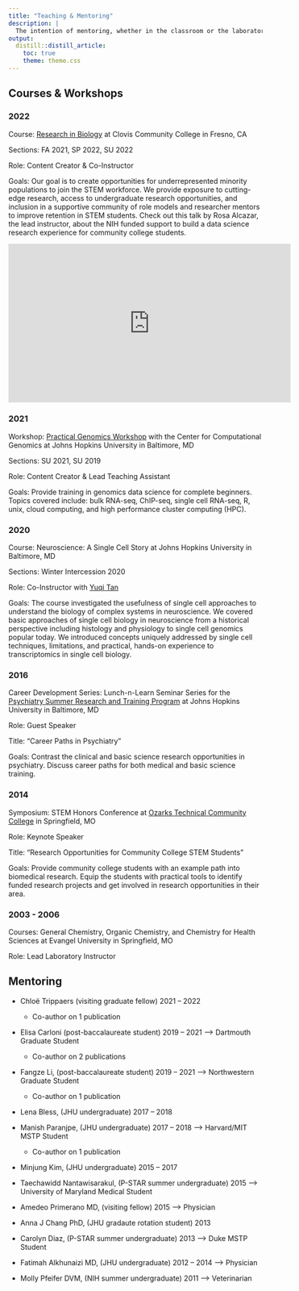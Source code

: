 ```yaml
---
title: "Teaching & Mentoring"
description: |
  The intention of mentoring, whether in the classroom or the laboratory, is to comprehensively equip students with tools and resources to cultivate the skills required for their personalized futures.
output:
  distill::distill_article:
    toc: true
    theme: theme.css
---
```

## Courses & Workshops

### 2022

Course: [Research in Biology](https://www.cloviscollege.edu/landing/biol-12-genomics-data-science.html) at Clovis Community College in Fresno, CA

Sections: FA 2021, SP 2022, SU 2022

Role: Content Creator & Co-Instructor

Goals: Our goal is to create opportunities for underrepresented minority populations to join the STEM workforce. We provide exposure to cutting-edge research, access to undergraduate research opportunities, and inclusion in a supportive community of role models and researcher mentors to improve retention in STEM students. Check out this talk by Rosa Alcazar, the lead instructor, about the NIH funded support to build a data science research experience for community college students.

<iframe width="560" height="315" src="https://www.youtube.com/embed/PYBL_pEseIw?start=818" title="YouTube video player" frameborder="0" allow="accelerometer; autoplay; clipboard-write; encrypted-media; gyroscope; picture-in-picture" allowfullscreen></iframe>

### 2021

Workshop: [Practical Genomics Workshop](http://genomics.jhu.edu/workshop.html) with the Center for Computational Genomics at Johns Hopkins University in Baltimore, MD

Sections: SU 2021, SU 2019

Role: Content Creator & Lead Teaching Assistant

Goals: Provide training in genomics data science for complete beginners. Topics covered include: bulk RNA-seq, ChIP-seq, single cell RNA-seq, R, unix, cloud computing, and high performance cluster computing (HPC).

### 2020

Course: Neuroscience: A Single Cell Story at Johns Hopkins University in Baltimore, MD

Sections: Winter Intercession 2020

Role: Co-Instructor with [Yuqi Tan](https://yuqiyuqitan.github.io)

Goals: The course investigated the usefulness of single cell approaches to understand the biology of complex systems in neuroscience. We covered basic approaches of single cell biology in neuroscience from a historical perspective including histology and physiology to single cell genomics popular today. We introduced concepts uniquely addressed by single cell techniques, limitations, and practical, hands-on experience to transcriptomics in single cell biology.

### 2016

Career Development Series: Lunch-n-Learn Seminar Series for the [Psychiatry Summer Research and Training Program](https://www.hopkinsmedicine.org/psychiatry/specialty_areas/schizophrenia/research/conte_center/archive/P-star_Activities.html) at Johns Hopkins University in Baltimore, MD

Role: Guest Speaker

Title: "Career Paths in Psychiatry"

Goals: Contrast the clinical and basic science research opportunities in psychiatry. Discuss career paths for both medical and basic science training.

### 2014

Symposium: STEM Honors Conference at [Ozarks Technical Community College](https://www.otc.edu) in Springfield, MO

Role: Keynote Speaker

Title: "Research Opportunities for Community College STEM Students"

Goals: Provide community college students with an example path into biomedical research. Equip the students with practical tools to identify funded research projects and get involved in research opportunities in their area.

### 2003 - 2006

Courses: General Chemistry, Organic Chemistry, and Chemistry for Health Sciences at Evangel University in Springfield, MO

Role: Lead Laboratory Instructor

## Mentoring
-   Chloë Trippaers (visiting graduate fellow) 2021 -- 2022
    -   Co-author on 1 publication
    
-   Elisa Carloni (post-baccalaureate student) 2019 -- 2021 --> Dartmouth Graduate Student
    -   Co-author on 2 publications
    
-   Fangze Li, (post-baccalaureate student) 2019 -- 2021 --> Northwestern Graduate Student
    -   Co-author on 1 publication
    
-   Lena Bless, (JHU undergraduate) 2017 -- 2018
    
-   Manish Paranjpe, (JHU undergraduate) 2017 -- 2018 --> Harvard/MIT MSTP Student
    -   Co-author on 1 publication
    
-   Minjung Kim, (JHU undergraduate) 2015 -- 2017
    
-   Taechawidd Nantawisarakul, (P-STAR summer undergraduate) 2015 --> University of Maryland Medical Student
    
-   Amedeo Primerano MD, (visiting fellow) 2015 --> Physician
    
-   Anna J Chang PhD, (JHU gradaute rotation student) 2013
    
-   Carolyn Diaz, (P-STAR summer undergraduate) 2013 --> Duke MSTP Student
    
-   Fatimah Alkhunaizi MD, (JHU undergraduate) 2012 -- 2014 --> Physician
    
-   Molly Pfeifer DVM, (NIH summer undergraduate) 2011 --> Veterinarian
